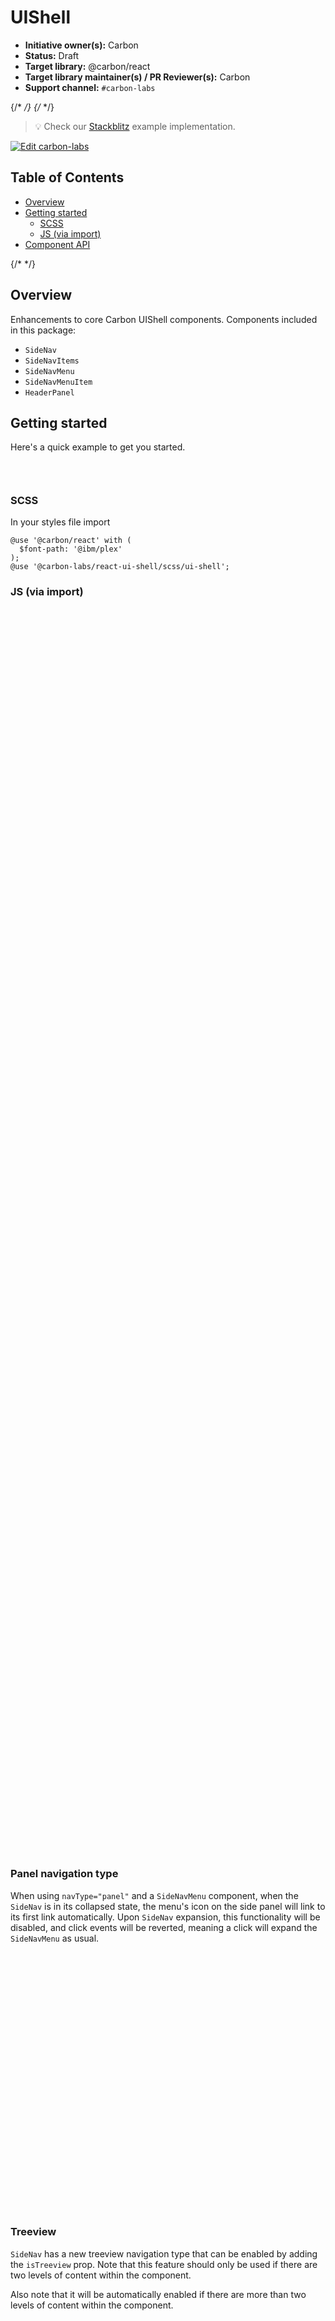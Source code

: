 
<Meta isTemplate />

# UIShell

- **Initiative owner(s):** Carbon
- **Status:** Draft
- **Target library:** @carbon/react
- **Target library maintainer(s) / PR Reviewer(s):** Carbon
- **Support channel:** `#carbon-labs`

{/* <!-- START doctoc generated TOC please keep comment here to allow auto update --> */}
{/* <!-- DON'T EDIT THIS SECTION, INSTEAD RE-RUN doctoc TO UPDATE --> */}

> 💡 Check our
> [Stackblitz](https://stackblitz.com/github/carbon-design-system/carbon-labs/tree/main/examples/react/UIShell)
> example implementation.

[![Edit carbon-labs](https://developer.stackblitz.com/img/open_in_stackblitz.svg)](https://stackblitz.com/github/carbon-design-system/carbon-labs/tree/main/examples/react/UIShell)

## Table of Contents

- [Overview](#overview)
- [Getting started](#getting-started)
  - [SCSS](#scss)
  - [JS (via import)](#js-via-import)
- [Component API](#component-api)

{/* <!-- END doctoc generated TOC please keep comment here to allow auto update --> */}

## Overview

Enhancements to core Carbon UIShell components. Components included in this
package:

- `SideNav`
- `SideNavItems`
- `SideNavMenu`
- `SideNavMenuItem`
- `HeaderPanel`

<Canvas of={UIShellStories.Default} />

## Getting started

Here's a quick example to get you started.

```bash
yarn add @carbon/react
yarn add @carbon-labs/react-ui-shell
```

### SCSS

In your styles file import

```
@use '@carbon/react' with (
  $font-path: '@ibm/plex'
);
@use '@carbon-labs/react-ui-shell/scss/ui-shell';
```

### JS (via import)

```javascript
import {
  SIDE_NAV_TYPE,
  SideNav,
  SideNavItems,
  SideNavMenu,
  SideNavMenuItem,
  HeaderPanel,
} from '@carbon-labs/react-ui-shell/es/index';
import {
  SideNavLink,
  SkipToContent,
  HeaderContainer,
  Header,
  HeaderName,
  Theme,
  HeaderMenuButton,
  SideNavDivider,
  Content,
  HeaderGlobalBar,
  HeaderGlobalAction,
  Grid,
  Column,
} from '@carbon/react';
import { Fade, SquareOutline } from '@carbon/icons-react';

function App() {
  return (
    <Theme theme="g100">
      <HeaderContainer
        render={({ isSideNavExpanded, onClickSideNavExpand }) => (
          <>
            <Header aria-label="IBM Platform Name">
              <SkipToContent />
              <HeaderMenuButton
                aria-label={isSideNavExpanded ? 'Close menu' : 'Open menu'}
                onClick={onClickSideNavExpand}
                isActive={isSideNavExpanded}
                aria-expanded={isSideNavExpanded}
                isCollapsible //shows hamburger menu at desktop
                isFixedNav
              />
              <HeaderName href="#" prefix="IBM">
                [Platform]
              </HeaderName>
              <HeaderGlobalBar>
                <HeaderGlobalAction
                  aria-label={expandedPanel ? 'Close panel' : 'Open panel'}
                  isActive={expandedPanel}
                  aria-expanded={expandedPanel}
                  tooltipAlignment="end"
                  onClick={() => setExpandedPanel(!expandedPanel)}>
                  <Fade size={20} />
                </HeaderGlobalAction>
              </HeaderGlobalBar>
              <HeaderPanel expanded={expandedPanel} />
            </Header>
            <SideNav
              aria-label="Side navigation1"
              expanded={isSideNavExpanded}
              onSideNavBlur={onClickSideNavExpand}
              isCollapsible
              hideOverlay
              className="nav--global">
              <SideNavItems>
                <SideNavMenu
                  renderIcon={SquareOutline}
                  title="Sub-menu level 1">
                  <SideNavMenuItem href="#">Link level 2</SideNavMenuItem>
                  <SideNavMenuItem href="#">Link level 2</SideNavMenuItem>
                </SideNavMenu>
                <SideNavMenu renderIcon={SquareOutline} title="Sub-menu">
                  <SideNavMenuItem href="#">Link</SideNavMenuItem>
                </SideNavMenu>
                <SideNavMenu renderIcon={SquareOutline} title="Sub-menu">
                  <SideNavMenuItem href="#">Link</SideNavMenuItem>
                </SideNavMenu>
                <SideNavMenu renderIcon={SquareOutline} title="Sub-menu">
                  <SideNavMenuItem href="#">Link</SideNavMenuItem>
                </SideNavMenu>
                <SideNavMenu renderIcon={SquareOutline} title="Sub-menu">
                  <SideNavMenuItem href="#">Link</SideNavMenuItem>
                </SideNavMenu>
                <SideNavDivider />
                <SideNavLink renderIcon={SquareOutline} href="#">
                  Link
                </SideNavLink>
                <SideNavLink renderIcon={SquareOutline} href="#">
                  Link
                </SideNavLink>
                <SideNavMenu renderIcon={SquareOutline} title="Sub-menu">
                  <SideNavMenuItem href="#">Link</SideNavMenuItem>
                  <SideNavMenuItem href="#">Link</SideNavMenuItem>
                  <SideNavMenuItem href="#">Link</SideNavMenuItem>
                </SideNavMenu>
              </SideNavItems>
            </SideNav>
            <SideNav
              navType={SIDE_NAV_TYPE.PANEL}
              isChildOfHeader={false}
              hideOverlay
              aria-label="Side navigation">
              <SideNavItems>
                <SideNavLink renderIcon={Fade} href="#">
                  Link
                </SideNavLink>
                <SideNavLink renderIcon={Fade} href="#">
                  Link
                </SideNavLink>
                <SideNavLink renderIcon={Fade} href="#">
                  Link
                </SideNavLink>
                <SideNavLink renderIcon={Fade} href="#">
                  Link
                </SideNavLink>
                <SideNavDivider />
                <SideNavLink renderIcon={Fade} href="#">
                  Link
                </SideNavLink>
                <SideNavLink renderIcon={Fade} href="#">
                  Link
                </SideNavLink>
              </SideNavItems>
            </SideNav>
            <Theme theme="white">
              <StoryContent />
            </Theme>
          </>
        )}
      />
    </Theme>
  );
}

export default App;
```

### Panel navigation type

When using `navType="panel"` and a `SideNavMenu` component, when the `SideNav`
is in its collapsed state, the menu's icon on the side panel will link to its
first link automatically. Upon `SideNav` expansion, this functionality will be
disabled, and click events will be reverted, meaning a click will expand the
`SideNavMenu` as usual.

```javascript
import {
  SIDE_NAV_TYPE,
  SideNav,
  SideNavItems,
  SideNavMenu,
  SideNavMenuItem,
} from '@carbon-labs/react-ui-shell/es/index';
import { Fade } from '@carbon/icons-react';

function App() {
  return (
 <SideNav
  navType={SIDE_NAV_TYPE.PANEL}
  isChildOfHeader={false}
  hideOverlay
  aria-label="Product navigation">
  <SideNavItems>
    <SideNavMenu renderIcon={Fade} title="Sub-menu level 1">
      <SideNavMenuItem href="#">Link 1</SideNavMenuItem>
      <SideNavMenuItem href="#">Link 2</SideNavMenuItem>
      <SideNavMenuItem href="#">Link 3</SideNavMenuItem>
    </SideNavMenu>
  </SideNavItems>
</SideNav> 
  );
}

export default App;
```

### Treeview
`SideNav` has a new treeview navigation type that can be enabled by adding the
`isTreeview` prop. Note that this feature should only be used if there are two
levels of content within the component.

Also note that it will be automatically enabled if there are more than two levels of
content within the component.

```javascript
import {
  SIDE_NAV_TYPE,
  SideNav,
  SideNavItems,
  SideNavMenu,
  SideNavMenuItem,
  HeaderPanel,
} from '@carbon-labs/react-ui-shell/es/index';
import {
  SideNavLink,
} from '@carbon/react';
import { Fade, SquareOutline } from '@carbon/icons-react';

function App() {
  return (
  <SideNav
    isFixedNav
    isTreeview
    expanded={true}
    isChildOfHeader={false}
    aria-label="Side navigation">
    <SideNavItems>
      <SideNavLink renderIcon={Fade} href="#">
        Link level 1
      </SideNavLink>
      <SideNavMenu
        defaultExpanded={true}
        renderIcon={Fade}
        title="Sub-menu level 1">
        <SideNavMenuItem href="#">Link level 2</SideNavMenuItem>
        <SideNavMenuItem href="#">Link level 2</SideNavMenuItem>
        <SideNavMenu title="Sub-menu level 2" defaultExpanded={true}>
          <SideNavMenuItem isActive href="#">
            Link level 3
          </SideNavMenuItem>
          <SideNavMenuItem href="#">Link level 3</SideNavMenuItem>
        </SideNavMenu>
      </SideNavMenu>
    </SideNavItems>
  </SideNav>    
  );
}

export default App;
```


## Component API

<ArgTypes />
